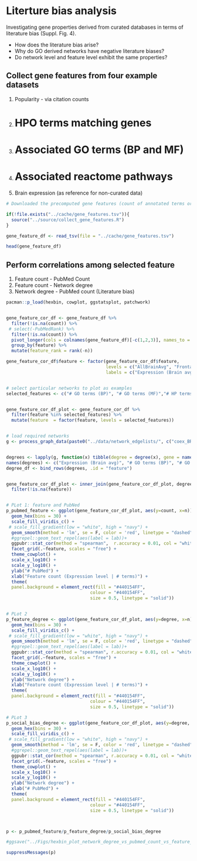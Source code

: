 # Literture bias analysis 

Investigating gene properties derived from curated databases in terms of literature bias (Suppl. Fig. 4).

- How does the literature bias arise? 
- Why do GO derived networks have negative literature biases?
- Do network level and feature level exhibit the same properties?

## Collect gene features from four example datasets
1. Popularity - via citation counts
2. # HPO terms matching genes
3. # Associated GO terms (BP and MF)
4. # Associated reactome pathways
5. Brain expression (as reference for non-curated data)

```r
# Downloaded the precomputed gene features (count of annotated terms or expression level)

if(!file.exists("../cache/gene_features.tsv")){
  source("../source/collect_gene_features.R")
}

gene_feature_df <- read_tsv(file = "../cache/gene_features.tsv")

head(gene_feature_df)
```

## Perform correlations among selected feature
1. Feature count - PubMed Count
2. Feature count - Network degree
3. Network degree - PubMed count (Literature bias)


```r
pacman::p_load(hexbin, cowplot, ggstatsplot, patchwork)


gene_feature_cor_df <- gene_feature_df %>% 
  filter(!is.na(count)) %>%
 # select(-PubMedRank) %>%
  filter(!is.na(count)) %>%
  pivot_longer(cols = colnames(gene_feature_df)[-c(1,2,3)], names_to = "feature", values_to = "n") %>%
  group_by(feature) %>%
  mutate(feature_rank = rank(-n))

gene_feature_cor_df$feature <- factor(gene_feature_cor_df$feature, 
                                      levels = c("AllBrainAvg", "FrontalCortex", "n_pathways", "BP_terms", "MF_terms", "AllGO_terms", "Informative_GOterms", "HP_terms", "Informative_HP_terms"),
                                      labels = c("Expression (Brain avg)", "Expression (frontal cortex)", "Reactome pathways", "# GO terms (BP)", "# GO terms (MF)", "# GO terms", "#Informative GO terms", "# HP terms", "# Informative HP terms"))


# select particular networks to plot as examples
selected_features <- c("# GO terms (BP)", "# GO terms (MF)","# HP terms", "Reactome pathways", "Expression (Brain avg)")


gene_feature_cor_df_plot <- gene_feature_cor_df %>% 
  filter(feature %in% selected_features) %>%
  mutate(feature  = factor(feature, levels = selected_features))


# load required networks
g <- process_graph_data(paste0("../data/network_edgelists/", c("coex_BRO", "GOBP", "GOMF", "HP", "reactome_copathway"), ".tsv"))


degrees <- lapply(g, function(x) tibble(degree = degree(x), gene = names(degree(x))))
names(degrees) <- c("Expression (Brain avg)", "# GO terms (BP)", "# GO terms (MF)",  "# HP terms", "Reactome pathways")
degree_df <- bind_rows(degrees, .id = "feature")


gene_feature_cor_df_plot <- inner_join(gene_feature_cor_df_plot, degree_df) %>%
  filter(!is.na(feature))


# PLot 1: feature and PubNed
p_pubmed_feature <- ggplot(gene_feature_cor_df_plot, aes(y=count, x=n)) + 
  geom_hex(bins = 30) + 
  scale_fill_viridis_c() +
 # scale_fill_gradient(low = "white", high = "navy") +
  geom_smooth(method = 'lm', se = F, color = 'red', linetype = "dashed") +
  #ggrepel::geom_text_repel(aes(label = lab))+
  ggpubr::stat_cor(method = "spearman",  r.accuracy = 0.01, col = "white") +
  facet_grid(.~feature, scales = "free") +
  theme_cowplot() + 
  scale_x_log10() + 
  scale_y_log10() +
  ylab("# PubMed") +
  xlab("Feature count (Expression level | # terms)") +
  theme(
  panel.background = element_rect(fill = "#440154FF",
                                colour = "#440154FF",
                                size = 0.5, linetype = "solid"))


# PLot 2
p_feature_degree <- ggplot(gene_feature_cor_df_plot, aes(y=degree, x=n)) + 
  geom_hex(bins = 30) + 
  scale_fill_viridis_c() +
 # scale_fill_gradient(low = "white", high = "navy") +
  geom_smooth(method = 'lm', se = F, color = 'red', linetype = "dashed") +
  #ggrepel::geom_text_repel(aes(label = lab))+
  ggpubr::stat_cor(method = "spearman", r.accuracy = 0.01, col = "white") +
  facet_grid(.~feature, scales = "free") +
  theme_cowplot() + 
  scale_x_log10() + 
  scale_y_log10() +
  ylab("Network degree") +
  xlab("Feature count (Expression level | # terms)") +
  theme(
  panel.background = element_rect(fill = "#440154FF",
                                colour = "#440154FF",
                                size = 0.5, linetype = "solid"))

# PLot 3
p_social_bias_degree <- ggplot(gene_feature_cor_df_plot, aes(y=degree, x=count)) + 
  geom_hex(bins = 30) + 
  scale_fill_viridis_c() +
 # scale_fill_gradient(low = "white", high = "navy") +
  geom_smooth(method = 'lm', se = F, color = 'red', linetype = "dashed") +
  #ggrepel::geom_text_repel(aes(label = lab))+
  ggpubr::stat_cor(method = "spearman", r.accuracy = 0.01, col = "white") +
  facet_grid(.~feature, scales = "free") +
  theme_cowplot() + 
  scale_x_log10() + 
  scale_y_log10() +
  ylab("Network degree") +
  xlab("# PubMed") +
  theme(
  panel.background = element_rect(fill = "#440154FF",
                                colour = "#440154FF",
                                size = 0.5, linetype = "solid"))



p <- p_pubmed_feature/p_feature_degree/p_social_bias_degree

#ggsave("../Figs/hexbin_plot_network_degree_vs_pubmed_count_vs_feature_count_v2.pdf", p, width = 12, height = 8)

suppressMessages(p)
```





